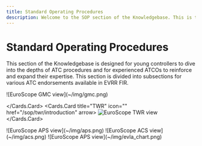 ```yaml
---
title: Standard Operating Procedures
description: Welcome to the SOP section of the Knowledgebase. This is the place to find latest updates to procedures and phraseology used in Latvia vACC.
---
```



# Standard Operating Procedures

This section of the Knowledgebase is designed for young controllers to dive into the depths of ATC procedures and for experienced ATCOs to reinforce and expand their expertise. This section is divided into subsections for various ATC endorsements available in EVRR FIR.

<Cards num={2}>
  <Cards.Card title="GMC" icon="" href="/sop/gmc/introduction" arrow>
    <span>![EuroScope GMC view](~/img/gmc.png)</span>

  </Cards.Card>
  <Cards.Card title="TWR" icon="" href="/sop/twr/introduction" arrow>
    <span>![EuroScope TWR view](~/img/twr.png)</span>
  </Cards.Card>
</Cards>

<Cards num={2}>
  <Cards.Card title="APS" icon="" href="/sop/aps/introduction" arrow>
    <span>![EuroScope APS view](~/img/aps.png)</span>
  </Cards.Card>
  <Cards.Card title="ACS" icon="" href="/sop/acs/introduction" arrow>
    <span>![EuroScope ACS view](~/img/acs.png)</span>
  </Cards.Card>
</Cards>

<Cards num={2}>
  <Cards.Card title="AFIS/FIS" icon="" href="/sop/fis/introduction" arrow>
    <span>![EuroScope APS view](~/img/evla_chart.png)</span>
  </Cards.Card>
</Cards>

